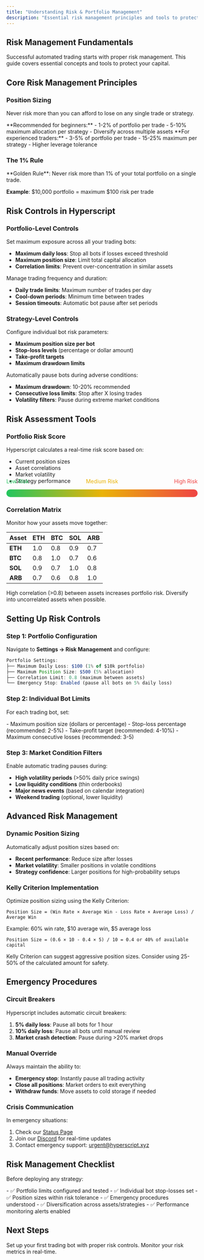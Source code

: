 ```yaml
---
title: "Understanding Risk & Portfolio Management"
description: "Essential risk management principles and tools to protect your capital while automated trading"
---
```


## Risk Management Fundamentals

Successful automated trading starts with proper risk management. This guide covers essential concepts and tools to protect your capital.

## Core Risk Management Principles

### Position Sizing

Never risk more than you can afford to lose on any single trade or strategy.

<CardGroup cols={2}>
<Card title="Conservative Approach" icon="shield">
**Recommended for beginners:**
- 1-2% of portfolio per trade
- 5-10% maximum allocation per strategy
- Diversify across multiple assets
</Card>

<Card title="Aggressive Approach" icon="zap">
**For experienced traders:**
- 3-5% of portfolio per trade
- 15-25% maximum per strategy
- Higher leverage tolerance
</Card>
</CardGroup>

### The 1% Rule

<Info>
**Golden Rule**: Never risk more than 1% of your total portfolio on a single trade.

**Example**: $10,000 portfolio = maximum $100 risk per trade

</Info>

## Risk Controls in Hyperscript

### Portfolio-Level Controls

<AccordionGroup>
<Accordion icon="chart-pie" title="Total Portfolio Limits">
Set maximum exposure across all your trading bots:

- **Maximum daily loss**: Stop all bots if losses exceed threshold
- **Maximum position size**: Limit total capital allocation
- **Correlation limits**: Prevent over-concentration in similar assets
  </Accordion>

<Accordion icon="clock" title="Time-Based Controls">
Manage trading frequency and duration:

- **Daily trade limits**: Maximum number of trades per day
- **Cool-down periods**: Minimum time between trades
- **Session timeouts**: Automatic bot pause after set periods

</Accordion>
</AccordionGroup>

### Strategy-Level Controls

<AccordionGroup>
<Accordion icon="robot" title="Per-Bot Limits">
Configure individual bot risk parameters:

- **Maximum position size per bot**
- **Stop-loss levels** (percentage or dollar amount)
- **Take-profit targets**
- **Maximum drawdown limits**
  </Accordion>

<Accordion icon="trending-down" title="Drawdown Protection">
Automatically pause bots during adverse conditions:

- **Maximum drawdown**: 10-20% recommended
- **Consecutive loss limits**: Stop after X losing trades
- **Volatility filters**: Pause during extreme market conditions

</Accordion>
</AccordionGroup>

## Risk Assessment Tools

### Portfolio Risk Score

Hyperscript calculates a real-time risk score based on:

- Current position sizes
- Asset correlations
- Market volatility
- Strategy performance

<div style="background: linear-gradient(to right, #22c55e, #eab308, #ef4444); height: 20px; border-radius: 10px; position: relative;">
  <div style="position: absolute; top: -30px; left: 0; color: #22c55e;">
    Low Risk
  </div>
  <div style="position: absolute; top: -30px; left: 50%; transform: translateX(-50%); color: #eab308;">
    Medium Risk
  </div>
  <div style="position: absolute; top: -30px; right: 0; color: #ef4444;">
    High Risk
  </div>
</div>

### Correlation Matrix

Monitor how your assets move together:

| Asset   | ETH | BTC | SOL | ARB |
| ------- | --- | --- | --- | --- |
| **ETH** | 1.0 | 0.8 | 0.9 | 0.7 |
| **BTC** | 0.8 | 1.0 | 0.7 | 0.6 |
| **SOL** | 0.9 | 0.7 | 1.0 | 0.8 |
| **ARB** | 0.7 | 0.6 | 0.8 | 1.0 |

<Warning>
  High correlation (>0.8) between assets increases portfolio risk. Diversify
  into uncorrelated assets when possible.
</Warning>

## Setting Up Risk Controls

### Step 1: Portfolio Configuration

Navigate to **Settings → Risk Management** and configure:

```javascript
Portfolio Settings:
├── Maximum Daily Loss: $100 (1% of $10k portfolio)
├── Maximum Position Size: $500 (5% allocation)
├── Correlation Limit: 0.8 (maximum between assets)
└── Emergency Stop: Enabled (pause all bots on 5% daily loss)
```

### Step 2: Individual Bot Limits

For each trading bot, set:

<CheckList>
  - Maximum position size (dollars or percentage) - Stop-loss percentage
  (recommended: 2-5%) - Take-profit target (recommended: 4-10%) - Maximum
  consecutive losses (recommended: 3-5)
</CheckList>

### Step 3: Market Condition Filters

Enable automatic trading pauses during:

- **High volatility periods** (>50% daily price swings)
- **Low liquidity conditions** (thin orderbooks)
- **Major news events** (based on calendar integration)
- **Weekend trading** (optional, lower liquidity)

## Advanced Risk Management

### Dynamic Position Sizing

Automatically adjust position sizes based on:

- **Recent performance**: Reduce size after losses
- **Market volatility**: Smaller positions in volatile conditions
- **Strategy confidence**: Larger positions for high-probability setups

### Kelly Criterion Implementation

Optimize position sizing using the Kelly Criterion:

```
Position Size = (Win Rate × Average Win - Loss Rate × Average Loss) / Average Win
```

Example: 60% win rate, $10 average win, $5 average loss

```
Position Size = (0.6 × 10 - 0.4 × 5) / 10 = 0.4 or 40% of available capital
```

<Warning>
  Kelly Criterion can suggest aggressive position sizes. Consider using 25-50%
  of the calculated amount for safety.
</Warning>

## Emergency Procedures

### Circuit Breakers

Hyperscript includes automatic circuit breakers:

1. **5% daily loss**: Pause all bots for 1 hour
2. **10% daily loss**: Pause all bots until manual review
3. **Market crash detection**: Pause during >20% market drops

### Manual Override

Always maintain the ability to:

- **Emergency stop**: Instantly pause all trading activity
- **Close all positions**: Market orders to exit everything
- **Withdraw funds**: Move assets to cold storage if needed

### Crisis Communication

In emergency situations:

1. Check our [Status Page](https://status.hyperscript.xyz)
2. Join our [Discord](https://discord.gg/hyperscript) for real-time updates
3. Contact emergency support: [urgent@hyperscript.xyz](mailto:urgent@hyperscript.xyz)

## Risk Management Checklist

Before deploying any strategy:

<CheckList>
  - ✅ Portfolio limits configured and tested - ✅ Individual bot stop-losses
  set - ✅ Position sizes within risk tolerance - ✅ Emergency procedures
  understood - ✅ Diversification across assets/strategies - ✅ Performance
  monitoring alerts enabled
</CheckList>

## Next Steps

<CardGroup cols={2}>
<Card title="Deploy Your First Bot" icon="rocket" href="/getting-started/first-bot">
  Set up your first trading bot with proper risk controls.
</Card>

<Card title="Portfolio Dashboard" icon="chart-line" href="/portfolio/dashboard">
  Monitor your risk metrics in real-time.
</Card>
</CardGroup>
